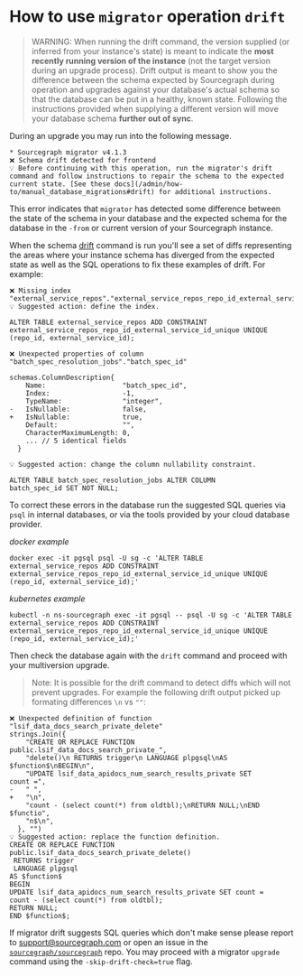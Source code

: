 # How to use `migrator` operation `drift`

> WARNING: When running the drift command, the version supplied (or inferred from your instance's state) is meant to indicate the **most recently running version of the instance** (not the target version during an upgrade process). Drift output is meant to show you the difference between the schema expected by Sourcegraph during operation and upgrades against your database's actual schema so that the database can be put in a healthy, known state. Following the instructions provided when supplying a different version will move your database schema **further out of sync**.

During an upgrade you may run into the following message.

```
* Sourcegraph migrator v4.1.3
❌ Schema drift detected for frontend
💡 Before continuing with this operation, run the migrator's drift command and follow instructions to repair the schema to the expected current state. [See these docs](/admin/how-to/manual_database_migrations#drift) for additional instructions.
```

This error indicates that `migrator` has detected some difference between the state of the schema in your database and the expected schema for the database in the `-from` or current version of your Sourcegraph instance.

When the schema [drift](/admin/updates/migrator/migrator-operations#drift) command is run you'll see a set of diffs representing the areas where your instance schema has diverged from the expected state as well as the SQL operations to fix these examples of drift. For example:

```
❌ Missing index "external_service_repos"."external_service_repos_repo_id_external_service_id_unique"
💡 Suggested action: define the index.

ALTER TABLE external_service_repos ADD CONSTRAINT
external_service_repos_repo_id_external_service_id_unique UNIQUE
(repo_id, external_service_id);
```

```
❌ Unexpected properties of column "batch_spec_resolution_jobs"."batch_spec_id"

schemas.ColumnDescription{
  	Name:                   "batch_spec_id",
  	Index:                  -1,
  	TypeName:               "integer",
- 	IsNullable:             false,
+ 	IsNullable:             true,
  	Default:                "",
  	CharacterMaximumLength: 0,
  	... // 5 identical fields
  }

💡 Suggested action: change the column nullability constraint.

ALTER TABLE batch_spec_resolution_jobs ALTER COLUMN
batch_spec_id SET NOT NULL;
```

To correct these errors in the database run the suggested SQL queries via `psql` in internal databases, or via the tools provided by your cloud database provider.

*docker example*
```
docker exec -it pgsql psql -U sg -c 'ALTER TABLE external_service_repos ADD CONSTRAINT external_service_repos_repo_id_external_service_id_unique UNIQUE (repo_id, external_service_id);'
```
*kubernetes example*
```
kubectl -n ns-sourcegraph exec -it pgsql -- psql -U sg -c 'ALTER TABLE external_service_repos ADD CONSTRAINT external_service_repos_repo_id_external_service_id_unique UNIQUE (repo_id, external_service_id);'
```

Then check the database again with the `drift` command and proceed with your multiversion upgrade.

> Note: It is possible for the drift command to detect diffs which will not prevent upgrades. For example the following drift output picked up formating differences `\n` vs `""`:
```
❌ Unexpected definition of function "lsif_data_docs_search_private_delete"
strings.Join({
    "CREATE OR REPLACE FUNCTION
public.lsif_data_docs_search_private_",
    "delete()\n RETURNS trigger\n LANGUAGE plpgsql\nAS
$function$\nBEGIN\n",
    "UPDATE lsif_data_apidocs_num_search_results_private SET
count =",
-   " ",
+   "\n",
    "count - (select count(*) from oldtbl);\nRETURN NULL;\nEND
$functio",
    "n$\n",
  }, "")
💡 Suggested action: replace the function definition.
CREATE OR REPLACE FUNCTION
public.lsif_data_docs_search_private_delete()
 RETURNS trigger
 LANGUAGE plpgsql
AS $function$
BEGIN
UPDATE lsif_data_apidocs_num_search_results_private SET count =
count - (select count(*) from oldtbl);
RETURN NULL;
END $function$;
```

If migrator drift suggests SQL queries which don't make sense please report to support@sourcegraph.com or open an issue in the [`sourcegraph/sourcegraph`](https://github.com/sourcegraph/sourcegraph/issues/new?assignees=&labels=&template=bug_report&title=) repo. You may proceed with a migrator `upgrade` command using the `-skip-drift-check=true` flag.

